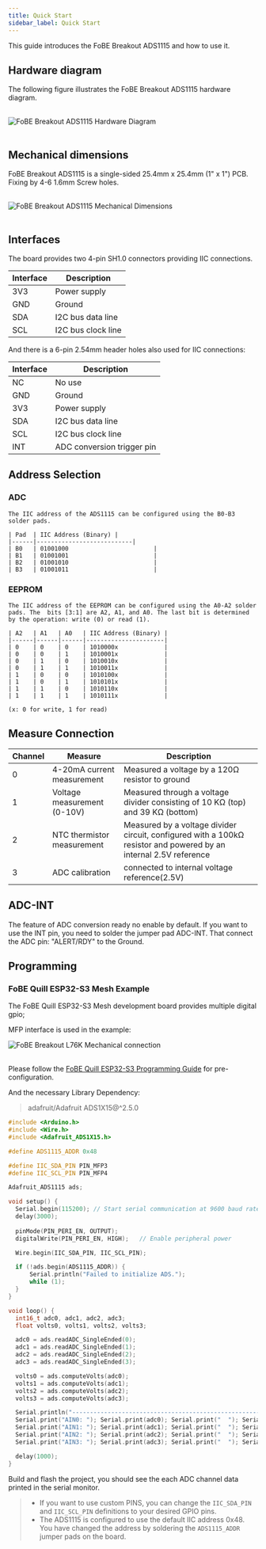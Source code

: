 ```yaml
---
title: Quick Start
sidebar_label: Quick Start
---
```


This guide introduces the FoBE Breakout ADS1115 and how to use it.

## Hardware diagram

The following figure illustrates the FoBE Breakout ADS1115 hardware diagram.

<br/>
<div style={{ textAlign: 'center' }}>
  <img src="/img/products/f2208-r1a.digram.png" alt="FoBE Breakout ADS1115 Hardware Diagram" style={{ width: '80%', height: 'auto' }} />
</div>
<br/>

## Mechanical dimensions

FoBE Breakout ADS1115 is a single-sided 25.4mm x 25.4mm (1" x 1") PCB. Fixing by 4-6 1.6mm Screw holes.

<br/>
<div style={{ textAlign: 'center' }}>
  <img src="/img/products/f2208-r1a.dimensions.png" alt="FoBE Breakout ADS1115 Mechanical Dimensions" style={{ width: '80%', height: 'auto' }} />
</div>
<br/>

## Interfaces

The board provides two 4-pin SH1.0 connectors providing IIC connections. 

  |Interface                           |Description |
  |-------------------------------|---------|
  |3V3 |Power supply       |
  |GND  |Ground       |
  |SDA |I2C bus data line       |
  |SCL |I2C bus clock line       |

And there is a 6-pin 2.54mm header holes also used for IIC connections:

  |Interface                           |Description |
  |-------------------------------|---------|
  |NC |No use       |
  |GND  |Ground       |
  |3V3 |Power supply       |
  |SDA |I2C bus data line       |
  |SCL |I2C bus clock line       |
  |INT |ADC conversion trigger pin       |

## Address Selection

  ### ADC
    The IIC address of the ADS1115 can be configured using the B0-B3 solder pads. 

    | Pad  | IIC Address (Binary) |
    |------|---------------------------|
    | B0   | 01001000                        |
    | B1   | 01001001                        |
    | B2   | 01001010                        |
    | B3   | 01001011                        |

  ### EEPROM 

    The IIC address of the EEPROM can be configured using the A0-A2 solder pads. The  bits [3:1] are A2, A1, and A0. The last bit is determined by the operation: write (0) or read (1).

    | A2   | A1   | A0   | IIC Address (Binary) |
    |------|------|------|----------------------|
    | 0    | 0    | 0    | 1010000x             |
    | 0    | 0    | 1    | 1010001x             |
    | 0    | 1    | 0    | 1010010x             |
    | 0    | 1    | 1    | 1010011x             |
    | 1    | 0    | 0    | 1010100x             |
    | 1    | 0    | 1    | 1010101x             |
    | 1    | 1    | 0    | 1010110x             |
    | 1    | 1    | 1    | 1010111x             |

    (x: 0 for write, 1 for read)

## Measure Connection

|Channel                          | Measure | Description |
|-------------------------------|---------|---------|
| 0 | 4-20mA current measurement |Measured a voltage by a 120Ω resistor to ground|
| 1 | Voltage measurement (0-10V) |Measured through a voltage divider consisting of 10 KΩ (top) and 39 KΩ (bottom)|
| 2 | NTC thermistor measurement |Measured by a voltage divider circuit, configured with a 100kΩ resistor and powered by an internal 2.5V reference|
| 3 | ADC calibration  | connected to internal voltage reference(2.5V)|


## ADC-INT

The feature of ADC conversion ready no enable by default. If you want to use the INT pin, you need to solder the jumper pad ADC-INT. That connect the ADC pin: "ALERT/RDY" to the Ground.

## Programming

### FoBE Quill ESP32-S3 Mesh Example
The FoBE Quill ESP32-S3 Mesh development board provides multiple digital gpio; 

MFP interface is used in the example:
<br/>
<div style={{ textAlign: 'center' }}>
  <img src="/img/products/f2208-r1a.connection.png" alt="FoBE Breakout L76K Mechanical connection" style={{ width: '100%', height: 'auto' }} />
</div>
<br/>

Please follow the [FoBE Quill ESP32-S3 Programming Guide](/product/f1102/programming) for pre-configuration.

And the necessary Library Dependency:
> adafruit/Adafruit ADS1X15@^2.5.0


```C++
#include <Arduino.h>
#include <Wire.h>
#include <Adafruit_ADS1X15.h>

#define ADS1115_ADDR 0x48

#define IIC_SDA_PIN PIN_MFP3
#define IIC_SCL_PIN PIN_MFP4

Adafruit_ADS1115 ads;

void setup() {
  Serial.begin(115200); // Start serial communication at 9600 baud rate
  delay(3000);
  
  pinMode(PIN_PERI_EN, OUTPUT);
  digitalWrite(PIN_PERI_EN, HIGH);   // Enable peripheral power

  Wire.begin(IIC_SDA_PIN, IIC_SCL_PIN);  

  if (!ads.begin(ADS1115_ADDR)) {
      Serial.println("Failed to initialize ADS.");
      while (1);
  }
}

void loop() {
  int16_t adc0, adc1, adc2, adc3;
  float volts0, volts1, volts2, volts3;

  adc0 = ads.readADC_SingleEnded(0);
  adc1 = ads.readADC_SingleEnded(1);
  adc2 = ads.readADC_SingleEnded(2);
  adc3 = ads.readADC_SingleEnded(3);

  volts0 = ads.computeVolts(adc0);
  volts1 = ads.computeVolts(adc1);
  volts2 = ads.computeVolts(adc2);
  volts3 = ads.computeVolts(adc3);

  Serial.println("-----------------------------------------------------------");
  Serial.print("AIN0: "); Serial.print(adc0); Serial.print("  "); Serial.print(volts0); Serial.println("V");
  Serial.print("AIN1: "); Serial.print(adc1); Serial.print("  "); Serial.print(volts1); Serial.println("V");
  Serial.print("AIN2: "); Serial.print(adc2); Serial.print("  "); Serial.print(volts2); Serial.println("V");
  Serial.print("AIN3: "); Serial.print(adc3); Serial.print("  "); Serial.print(volts3); Serial.println("V");

  delay(1000);
}
```
Build and flash the project, you should see the each ADC channel data printed in the serial monitor.

> - If you want to use custom PINS, you can change the `IIC_SDA_PIN` and `IIC_SCL_PIN` definitions to your desired GPIO pins.
> - The ADS1115 is configured to use the default IIC address 0x48. You have changed the address by soldering the `ADS1115_ADDR` jumper pads on the board. 
